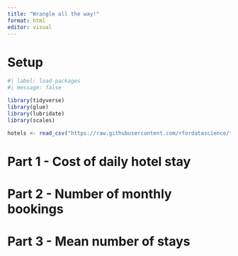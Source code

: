 ```yaml
---
title: "Wrangle all the way!"
format: html
editor: visual
---
```


# Setup

```r
#| label: load-packages
#| message: false

library(tidyverse)
library(glue)
library(lubridate)
library(scales)

hotels <- read_csv("https://raw.githubusercontent.com/rfordatascience/tidytuesday/master/data/2020/2020-02-11/hotels.csv")
```

# Part 1 - Cost of daily hotel stay



# Part 2 - Number of monthly bookings



# Part 3 - Mean number of stays
